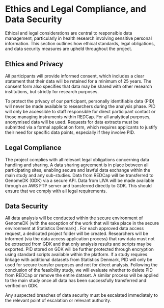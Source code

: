 # Ethics and Legal Compliance, and Data Security

Ethical and legal considerations are central to responsible data
management, particularly in health research involving sensitive personal
information. This section outlines how ethical standards, legal
obligations, and data security measures are upheld throughout the
project.

## Ethics and Privacy

All participants will provide informed consent, which includes a clear
statement that their data will be retained for a minimum of 25 years.
The consent form also specifies that data may be shared with other
research institutions, but strictly for research purposes.

<!--TODO Check if consent form can be made publicly available. -->

To protect the privacy of our participant, personally identifiable data
(PID) will never be made available to researchers during the analysis
phase. PID will only be accessible to staff responsible for direct
participant contact or those managing instruments within REDCap. For all
analytical purposes, anonymised data will be used. Requests for data
extracts must be submitted via a formal application form, which requires
applicants to justify their need for specific data points, especially if
they involve PID.

<!--TODO Make sure that the data access application form include a section stating that raw data must not be extracted from GenomeDK, and only results and scripts may be exported. -->

## Legal Compliance

The project complies with all relevant legal obligations concerning data
handling and sharing. A data sharing agreement is in place between all
participating sites, enabling secure and lawful data exchange within the
main study and any sub-studies. Data from REDCap will be transferred to
GenomeDK (GDK) via a secure API. Data from LIVA will be made available
through an AWS FTP server and transferred directly to GDK. This should
ensure that we comply with all legal requirements.

## Data Security

All data analysis will be conducted within the secure environment of
GenomeDK (with the exception of the work that will take place in the
secure environment at Statistics Denmark) . For each approved data
access request, a dedicated project folder will be created. Researchers
will be informed (via the data access application process) that raw data
must not be extracted from GDK and that only analysis results and
scripts may be exported. PID stored on GDK will be further protected
through encryption using standard scripts available within the platform.
If a study requires linkage with additional datasets from Statistics
Denmark, PID will only be used for secure transfer purposes and not for
direct analysis. Following the conclusion of the feasibility study, we
will evaluate whether to delete PID from REDCap or remove the entire
dataset. A similar process will be applied to the main study once all
data has been successfully transferred and verified on GDK.

Any suspected breaches of data security must be escalated immediately to
the relevant point of escalation or relevant authority.
